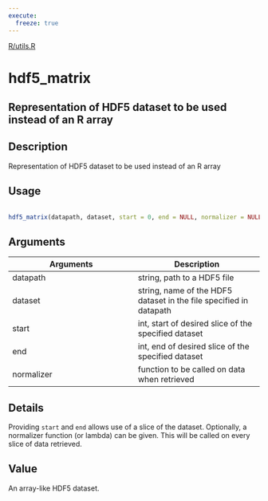 ```yaml
---
execute:
  freeze: true
---
```


[R/utils.R](https://github.com/rstudio/keras//blob/main/R/utils.R#L97) 

# hdf5_matrix

## Representation of HDF5 dataset to be used instead of an R array

## Description
 Representation of HDF5 dataset to be used instead of an R array 


## Usage
```r
 
hdf5_matrix(datapath, dataset, start = 0, end = NULL, normalizer = NULL) 
```

## Arguments
|Arguments|Description|
|---|---|
| datapath | string, path to a HDF5 file |
| dataset | string, name of the HDF5 dataset in the file specified in datapath |
| start | int, start of desired slice of the specified dataset |
| end | int, end of desired slice of the specified dataset |
| normalizer | function to be called on data when retrieved |

## Details
 Providing `start` and `end` allows use of a slice of the dataset.  Optionally, a normalizer function (or lambda) can be given. This will be called on every slice of data retrieved. 


## Value
 An array-like HDF5 dataset. 




